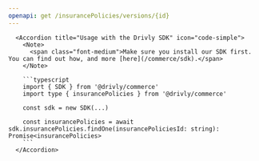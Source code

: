 ```yaml
---
openapi: get /insurancePolicies/versions/{id}
---
```


      <Accordion title="Usage with the Drivly SDK" icon="code-simple">
        <Note>
          <span class="font-medium">Make sure you install our SDK first. You can find out how, and more [here](/commerce/sdk).</span>
        </Note>

        ```typescript
        import { SDK } from '@drivly/commerce'
        import type { insurancePolicies } from '@drivly/commerce'

        const sdk = new SDK(...)

        const insurancePolicies = await sdk.insurancePolicies.findOne(insurancePoliciesId: string): Promise<insurancePolicies>
        ```
      </Accordion>
